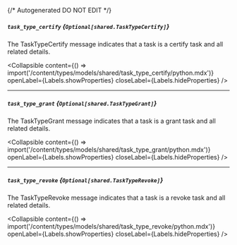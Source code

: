 {/* Autogenerated DO NOT EDIT  */}

##### `task_type_certify` *{`Optional[shared.TaskTypeCertify]`}*
The TaskTypeCertify message indicates that a task is a certify task and all related details.

<Collapsible content={() => import('/content/types/models/shared/task_type_certify/python.mdx')} openLabel={Labels.showProperties} closeLabel={Labels.hideProperties} />


---
##### `task_type_grant` *{`Optional[shared.TaskTypeGrant]`}*
The TaskTypeGrant message indicates that a task is a grant task and all related details.

<Collapsible content={() => import('/content/types/models/shared/task_type_grant/python.mdx')} openLabel={Labels.showProperties} closeLabel={Labels.hideProperties} />


---
##### `task_type_revoke` *{`Optional[shared.TaskTypeRevoke]`}*
The TaskTypeRevoke message indicates that a task is a revoke task and all related details.

<Collapsible content={() => import('/content/types/models/shared/task_type_revoke/python.mdx')} openLabel={Labels.showProperties} closeLabel={Labels.hideProperties} />



